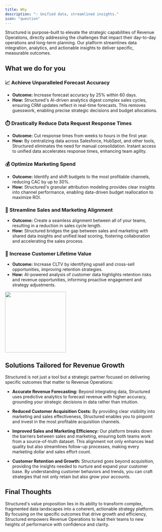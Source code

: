 ```yaml
---
title: Why
description: "💡 Unified data, streamlined insights."
icon: "question"
---
```


Structured is purpose-built to elevate the strategic capabilities of Revenue Operations, directly addressing the challenges that impact their day-to-day operations and long-term planning. Our platform streamlines data integration, analytics, and actionable insights to deliver specific, measurable outcomes.

## What we do for you

### 📈 Achieve Unparalleled Forecast Accuracy

- **Outcome:** Increase forecast accuracy by 25% within 60 days.
- **How:** Structured's AI-driven analytics digest complex sales cycles, ensuring CRM updates reflect in real-time forecasts. This removes guesswork, enabling precise strategic decisions and budget allocations.

### ⏱️ Drastically Reduce Data Request Response Times

- **Outcome:** Cut response times from weeks to hours in the first year.
- **How:** By centralizing data across Salesforce, HubSpot, and other tools, Structured eliminates the need for manual consolidation. Instant access to unified data accelerates response times, enhancing team agility.

### 💰 Optimize Marketing Spend

- **Outcome:** Identify and shift budgets to the most profitable channels, reducing CAC by up to 30%.
- **How:** Structured's granular attribution modeling provides clear insights into channel performance, enabling data-driven budget reallocation to maximize ROI.

### 🤝 Streamline Sales and Marketing Alignment

- **Outcome:** Create a seamless alignment between all of your teams, resulting in a reduction in sales cycle length.
- **How:** Structured bridges the gap between sales and marketing with shared data insights and unified lead scoring, fostering collaboration and accelerating the sales process.

### 🚀 Increase Customer Lifetime Value

- **Outcome:** Increase CLTV by identifying upsell and cross-sell opportunities, improving retention strategies.
- **How:** AI-powered analysis of customer data highlights retention risks and revenue opportunities, informing proactive engagement and strategy adjustments.

<img height="200" width="200" noZoom src="/images/why.jpg" />

## Solutions Tailored for Revenue Growth

Structured is not just a tool but a strategic partner focused on delivering specific outcomes that matter to Revenue Operations:

- **Accurate Revenue Forecasting:** Beyond integrating data, Structured uses predictive analytics to forecast revenue with higher accuracy, grounding your strategic decisions in data rather than intuition.

- **Reduced Customer Acquisition Costs:** By providing clear visibility into marketing and sales effectiveness, Structured enables you to pinpoint and invest in the most profitable acquisition channels.

- **Improved Sales and Marketing Efficiency:** Our platform breaks down the barriers between sales and marketing, ensuring both teams work from a source-of-truth dataset. This alignment not only enhances lead quality but also streamlines follow-up processes, making every marketing dollar and sales effort count.

- **Customer Retention and Growth:** Structured goes beyond acquisition, providing the insights needed to nurture and expand your customer base. By understanding customer behaviors and trends, you can craft strategies that not only retain but also grow your accounts.

## Final Thoughts

Structured's value proposition lies in its ability to transform complex, fragmented data landscapes into a coherent, actionable strategy platform. By focusing on the specific outcomes that drive growth and efficiency, Structured empowers Revenue Operations to lead their teams to new heights of performance with confidence and clarity.
